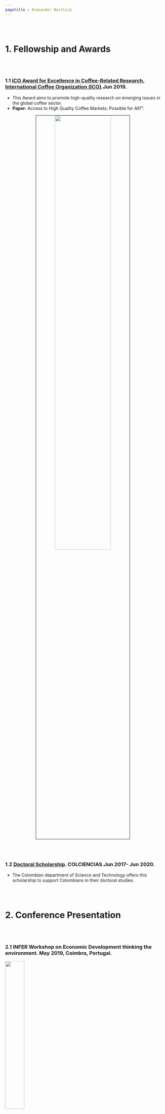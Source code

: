 ```yaml
---
pagetitle : Alexander Buriticá
---
```


<br>  </br> <!--- Agrega lineas en blanco --->

# 1. Fellowship and Awards

<br>  </br> <!--- Agrega lineas en blanco --->

### 1.1 <i class="fas fa-trophy"></i> <a href="http://www.ico.org/documents/cy2018-19/ed-2295e-call-for-award-competition.pdf">  **ICO Award for Excellence in Coffee-Related Research**.</a><a href="http://www.ico.org/"> International Coffee Organization (ICO)</a>.Jun 2019.

+ This Award aims to promote high-quality research on emerging issues in the global coffee sector.
+ __Paper:__ Access to High Quality Coffee Markets: Possible for All?”.

<center>
<img src="./images/ICO.png" style="width:60%; border:1px solid; margin-right: 1px"/>
</center>

<br>  </br> <!--- Agrega lineas en blanco --->

### 1.2 <i class="fas fa-trophy"></i> <a href="https://minciencias.gov.co/convocatorias/oportunidades-formacion/convocatoria-doctorados-nacionales-2016">**Doctoral Scholarship**</a>. COLCIENCIAS</a>.Jun 2017- Jun 2020. 

<div align="justify">

+ The Colombian department of Science and Technology offers this scholarship to support Colombians in their doctoral studies.

</div>

<br>  </br> <!--- Agrega lineas en blanco --->

# 2. Conference Presentation

<br>  </br> <!--- Agrega lineas en blanco --->

### 2.1 **INFER Workshop on Economic Development thinking the environment**. May 2019, Coimbra, Portugal.

<img src="./images/infer_logo.jpg" width = "35%"/>

<br>  </br> <!--- Agrega lineas en blanco --->


# 3. Others

### 3.1  Coursera

<img src="./images/coursera_logo.jpg" width = "45%"/>

* <i class="fas fa-medal"></i><a href="https://alexanderburitica.github.io/cursera/Coursera_ODS.jpg"> **Los Objetivos de Desarrollo Sostenible para las empresas** </a>.

* <i class="fas fa-medal"></i><a href="https://alexanderburitica.github.io/cursera/Coursera_Big.jpg"> **Introduction to Big Data** </a>.

* <i class="fas fa-medal"></i><a href="https://alexanderburitica.github.io/cursera/Coursera_Complex.jpg"> **Combining and Analyzing Complex Data** </a>.

* <i class="fas fa-medal"></i><a href="https://alexanderburitica.github.io/cursera/Coursera_Reprod.jpg"> **Reproducible Templates for Analysis and Dissemination** </a>.




<br>  </br> <!--- Agrega lineas en blanco --->

<br>  </br> <!--- Agrega lineas en blanco --->
